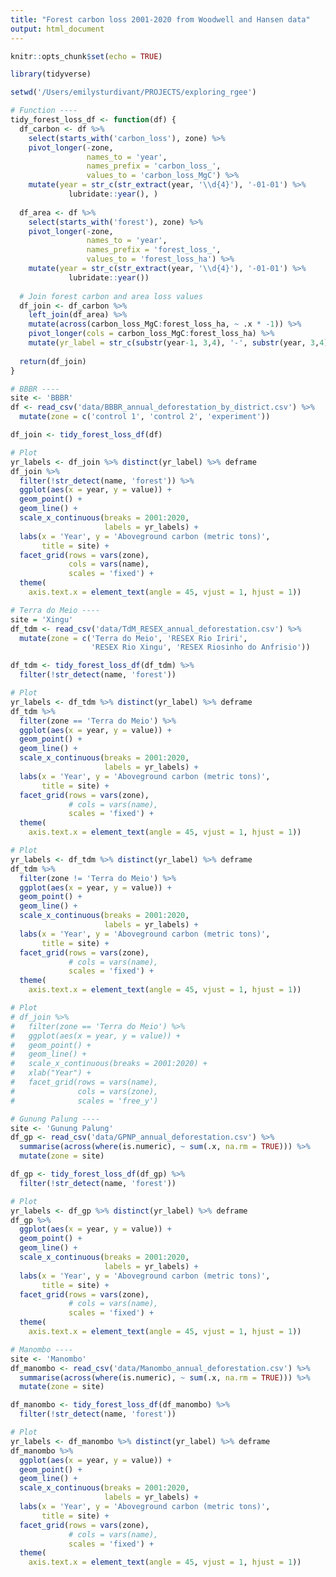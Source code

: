 ```yaml
---
title: "Forest carbon loss 2001-2020 from Woodwell and Hansen data"
output: html_document
---
```


```r
knitr::opts_chunk$set(echo = TRUE)

library(tidyverse)

```

```r
setwd('/Users/emilysturdivant/PROJECTS/exploring_rgee')

# Function ----
tidy_forest_loss_df <- function(df) {
  df_carbon <- df %>% 
    select(starts_with('carbon_loss'), zone) %>% 
    pivot_longer(-zone, 
                 names_to = 'year',
                 names_prefix = 'carbon_loss_', 
                 values_to = 'carbon_loss_MgC') %>% 
    mutate(year = str_c(str_extract(year, '\\d{4}'), '-01-01') %>% 
             lubridate::year(), )
  
  df_area <- df %>% 
    select(starts_with('forest'), zone) %>% 
    pivot_longer(-zone, 
                 names_to = 'year',
                 names_prefix = 'forest_loss_', 
                 values_to = 'forest_loss_ha') %>% 
    mutate(year = str_c(str_extract(year, '\\d{4}'), '-01-01') %>% 
             lubridate::year())
  
  # Join forest carbon and area loss values
  df_join <- df_carbon %>% 
    left_join(df_area) %>% 
    mutate(across(carbon_loss_MgC:forest_loss_ha, ~ .x * -1)) %>% 
    pivot_longer(cols = carbon_loss_MgC:forest_loss_ha) %>% 
    mutate(yr_label = str_c(substr(year-1, 3,4), '-', substr(year, 3,4)))
  
  return(df_join)
}

# BBBR ----
site <- 'BBBR'
df <- read_csv('data/BBBR_annual_deforestation_by_district.csv') %>% 
  mutate(zone = c('control 1', 'control 2', 'experiment'))

df_join <- tidy_forest_loss_df(df)

# Plot
yr_labels <- df_join %>% distinct(yr_label) %>% deframe
df_join %>% 
  filter(!str_detect(name, 'forest')) %>% 
  ggplot(aes(x = year, y = value)) +
  geom_point() +
  geom_line() +
  scale_x_continuous(breaks = 2001:2020, 
                     labels = yr_labels) +
  labs(x = 'Year', y = 'Aboveground carbon (metric tons)',
       title = site) +
  facet_grid(rows = vars(zone),
             cols = vars(name), 
             scales = 'fixed') +
  theme(
    axis.text.x = element_text(angle = 45, vjust = 1, hjust = 1)) 

# Terra do Meio ----
site = 'Xingu'
df_tdm <- read_csv('data/TdM_RESEX_annual_deforestation.csv') %>% 
  mutate(zone = c('Terra do Meio', 'RESEX Rio Iriri', 
                  'RESEX Rio Xingu', 'RESEX Riosinho do Anfrisio'))

df_tdm <- tidy_forest_loss_df(df_tdm) %>% 
  filter(!str_detect(name, 'forest'))

# Plot
yr_labels <- df_tdm %>% distinct(yr_label) %>% deframe
df_tdm %>% 
  filter(zone == 'Terra do Meio') %>% 
  ggplot(aes(x = year, y = value)) +
  geom_point() +
  geom_line() +
  scale_x_continuous(breaks = 2001:2020, 
                     labels = yr_labels) +
  labs(x = 'Year', y = 'Aboveground carbon (metric tons)',
       title = site) +
  facet_grid(rows = vars(zone),
             # cols = vars(name), 
             scales = 'fixed') +
  theme(
    axis.text.x = element_text(angle = 45, vjust = 1, hjust = 1))

# Plot
yr_labels <- df_tdm %>% distinct(yr_label) %>% deframe
df_tdm %>% 
  filter(zone != 'Terra do Meio') %>% 
  ggplot(aes(x = year, y = value)) +
  geom_point() +
  geom_line() +
  scale_x_continuous(breaks = 2001:2020, 
                     labels = yr_labels) +
  labs(x = 'Year', y = 'Aboveground carbon (metric tons)',
       title = site) +
  facet_grid(rows = vars(zone),
             # cols = vars(name), 
             scales = 'fixed') +
  theme(
    axis.text.x = element_text(angle = 45, vjust = 1, hjust = 1))

# Plot
# df_join %>% 
#   filter(zone == 'Terra do Meio') %>% 
#   ggplot(aes(x = year, y = value)) +
#   geom_point() +
#   geom_line() +
#   scale_x_continuous(breaks = 2001:2020) +
#   xlab("Year") +
#   facet_grid(rows = vars(name),
#              cols = vars(zone), 
#              scales = 'free_y')

# Gunung Palung ----
site <- 'Gunung Palung'
df_gp <- read_csv('data/GPNP_annual_deforestation.csv') %>% 
  summarise(across(where(is.numeric), ~ sum(.x, na.rm = TRUE))) %>% 
  mutate(zone = site)

df_gp <- tidy_forest_loss_df(df_gp) %>% 
  filter(!str_detect(name, 'forest'))

# Plot
yr_labels <- df_gp %>% distinct(yr_label) %>% deframe
df_gp %>% 
  ggplot(aes(x = year, y = value)) +
  geom_point() +
  geom_line() +
  scale_x_continuous(breaks = 2001:2020, 
                     labels = yr_labels) +
  labs(x = 'Year', y = 'Aboveground carbon (metric tons)',
       title = site) +
  facet_grid(rows = vars(zone),
             # cols = vars(name),
             scales = 'fixed') +
  theme(
    axis.text.x = element_text(angle = 45, vjust = 1, hjust = 1))

# Manombo ----
site <- 'Manombo'
df_manombo <- read_csv('data/Manombo_annual_deforestation.csv') %>% 
  summarise(across(where(is.numeric), ~ sum(.x, na.rm = TRUE))) %>% 
  mutate(zone = site)

df_manombo <- tidy_forest_loss_df(df_manombo) %>% 
  filter(!str_detect(name, 'forest'))

# Plot
yr_labels <- df_manombo %>% distinct(yr_label) %>% deframe
df_manombo %>% 
  ggplot(aes(x = year, y = value)) +
  geom_point() +
  geom_line() +
  scale_x_continuous(breaks = 2001:2020, 
                     labels = yr_labels) +
  labs(x = 'Year', y = 'Aboveground carbon (metric tons)',
       title = site) +
  facet_grid(rows = vars(zone),
             # cols = vars(name),
             scales = 'fixed') +
  theme(
    axis.text.x = element_text(angle = 45, vjust = 1, hjust = 1))

```
